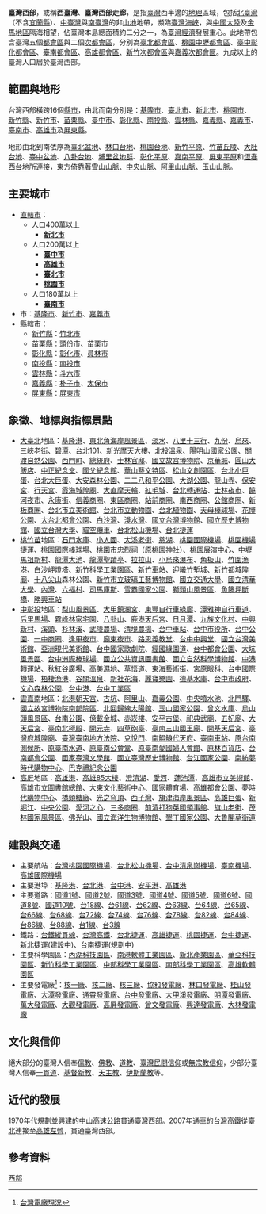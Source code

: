 {{For|部分網友對[[中華人民共和國|中華人民共和國]]或[[中國大陸|中國大陸]]的調侃用語|西台灣 (網絡用語)}}
{{refimprove|time=2018-08-20T10:07:12+00:00}}

'''臺灣西部'''，或稱'''西臺灣'''、'''臺灣西部走廊'''，是指[[臺灣|臺灣]]西半邊的[[地理|地理]]區域，包括[[北臺灣|北臺灣]]（不含[[宜蘭縣|宜蘭縣]]）、[[中臺灣|中臺灣]]與[[南臺灣|南臺灣]]的非[[山地|山地]]地帶，瀕臨[[臺灣海峽|臺灣海峽]]，與[[中國大陸|中國大陸]]及[[金馬地區|金馬地區]]隔海相望，佔臺灣本島總面積約二分之一，為[[臺灣經濟|臺灣經濟]]發展重心。此地帶包含臺灣五個[[都會區|都會區]]與二個[[次都會區|次都會區]]，分別為[[臺北都會區|臺北都會區]]、[[桃園中壢都會區|桃園中壢都會區]]、[[臺中彰化都會區|臺中彰化都會區]]、[[臺南都會區|臺南都會區]]、[[高雄都會區|高雄都會區]]、[[新竹次都會區|新竹次都會區]]與[[嘉義次都會區|嘉義次都會區]]。九成以上的臺灣人口居於臺灣西部。

==範圍與地形==
台灣西部橫跨16個[[中華民國行政區劃|縣市]]，由北而南分別是：[[基隆市|基隆市]]、[[臺北市|臺北市]]、[[新北市|新北市]]、[[桃園市|桃園市]]、[[新竹縣|新竹縣]]、[[新竹市|新竹市]]、[[苗栗縣|苗栗縣]]、[[臺中市|臺中市]]、[[彰化縣|彰化縣]]、[[南投縣|南投縣]]、[[雲林縣|雲林縣]]、[[嘉義縣|嘉義縣]]、[[嘉義市|嘉義市]]、[[臺南市|臺南市]]、[[高雄市|高雄市]]及[[屏東縣|屏東縣]]。

地形由北到南依序為[[臺北盆地|臺北盆地]]、[[林口台地|林口台地]]、[[桃園台地|桃園台地]]、[[新竹平原|新竹平原]]、[[竹苗丘陵|竹苗丘陵]]、[[大肚台地|大肚台地]]、[[臺中盆地|臺中盆地]]、[[八卦台地|八卦台地]]、[[埔里盆地|埔里盆地群]]、[[彰化平原|彰化平原]]、[[嘉南平原|嘉南平原]]、[[屏東平原|屏東平原]]和[http://nrch.culture.tw/twpedia.aspx?id=1430 恆春西台地]所連接，東方倚靠著[[雪山山脈|雪山山脈]]、[[中央山脈|中央山脈]]、[[阿里山山脈|阿里山山脈]]、[[玉山山脈|玉山山脈]]。

==主要城市==
* [[直轄市_(中華民國)|直轄市]]：
** 人口400萬以上
*** '''[[新北市|新北市]]'''
** 人口200萬以上
*** '''[[臺中市|臺中市]]'''
*** '''[[高雄市|高雄市]]'''
*** '''[[臺北市|臺北市]]'''
*** '''[[桃園市|桃園市]]'''
** 人口180萬以上
*** '''[[臺南市|臺南市]]'''
*市：[[基隆市|基隆市]]、[[新竹市|新竹市]]、[[嘉義市|嘉義市]]
*縣轄市：
** [[新竹縣|新竹縣]]：[[竹北市|竹北市]]
** [[苗栗縣|苗栗縣]]：[[頭份市|頭份市]]、[[苗栗市|苗栗市]]
** [[彰化縣|彰化縣]]：[[彰化市|彰化市]]、[[員林市|員林市]]
** [[南投縣|南投縣]]：[[南投市|南投市]]
** [[雲林縣|雲林縣]]：[[斗六市|斗六市]]
** [[嘉義縣|嘉義縣]]：[[朴子市|朴子市]]、[[太保市|太保市]]
** [[屏東縣|屏東縣]]：[[屏東市|屏東市]]

==象徵、地標與指標景點==
* [[臺北都會區|大臺北]]地區：[[基隆港|基隆港]]、[[東北角暨宜蘭海岸國家風景區|東北角海岸風景區]]、[[淡水區|淡水]]、[[十三行博物館|八里十三行]]、[[九份|九份]]、[[烏來區|烏來]]、[[三峽老街|三峽老街]]、[[碧潭|碧潭]]、[[台北101|台北101]]、[[新光人壽保險摩天大樓|新光摩天大樓]]、[[北投溫泉|北投溫泉]]、[[陽明山國家公園|陽明山國家公園]]、[[關渡自然公園|關渡自然公園]]、[[西門町|西門町]]、[[總統府|總統府]]、[[士林官邸|士林官邸]]、[[國立故宮博物院|國立故宮博物院]]、[[京華城|京華城]]、[[圓山大飯店|圓山大飯店]]、[[中正紀念堂|中正紀念堂]]、[[國立國父紀念館|國父紀念館]]、[[華山1914文化創意產業園區|華山藝文特區]]、[[松山文化創意園區|松山文創園區]]、[[台北小巨蛋|台北小巨蛋]]、[[台北大巨蛋|台北大巨蛋]]、[[大安森林公園|大安森林公園]]、[[二二八和平紀念公園|二二八和平公園]]、[[大湖公園|大湖公園]]、[[艋舺龍山寺|龍山寺]]、[[大龍峒保安宮|保安宮]]、[[行天宮|行天宮]]、[[大稻埕霞海城隍廟|霞海城隍廟]]、[[美麗華百樂園|大直摩天輪]]、[[紅毛城|紅毛城]]、[[台北轉運站|台北轉運站]]、[[士林夜市|士林夜市]]、[[饒河街觀光夜市|饒河夜市]]、[[永康街_(台北市)|永康街]]、[[信義計畫區|信義商圈]]、[[台北東區|東區商圈]]、[[台北站前商圈|站前商圈]]、[[南西商圈|南西商圈]]、[[公館_(臺北市)|公館商圈]]、[[新板特區商圈|新板商圈]]、[[台北市立美術館|台北市立美術館]]、[[台北市立動物園|台北市立動物園]]、[[台北植物園|台北植物園]]、[[台北市立天母棒球場|天母棒球場]]、[[花博公園|花博公園]]、[[大台北都會公園|大台北都會公園]]、[[白沙灣海水浴場|白沙灣]]、[[淺水灣_(台灣)|淺水灣]]、[[國立台灣博物館|國立台灣博物館]]、[[國立歷史博物館|國立歷史博物館]]、[[國立台灣大學|國立台灣大學]]、[[貓空纜車|貓空纜車]]、[[台北松山機場|台北松山機場]]、[[台北捷運|台北捷運]]
* [[桃竹苗|桃竹苗]]地區：[[石門水庫_(台灣)|石門水庫]]、[[小人國主題樂園|小人國]]、[[大溪老街|大溪老街]]、[[慈湖陵寢|慈湖]]、[[桃園國際機場|桃園國際機場]]、[[桃園機場捷運|桃園機場捷運]]、[[桃園國際棒球場|桃園國際棒球場]]、[[桃園市忠烈祠|桃園市忠烈祠]]（原桃園神社）、[[桃園展演中心|桃園展演中心]]、[[中壢馬祖新村|中壢馬祖新村]]、[[龍潭大池|龍潭大池]]、[[龍潭聖蹟亭|龍潭聖蹟亭]]、[[拉拉山|拉拉山]]、[[小烏來瀑布|小烏來瀑布]]、[[角板山|角板山]]、[[竹圍漁港|竹圍漁港]]、[[白沙岬燈塔|白沙岬燈塔]]、[[新竹科學工業園區|新竹科學工業園區]]、[[新竹車站|新竹車站]]、迎曦[[竹塹城|竹塹城]]、[[新竹都城隍廟|新竹都城隍廟]]、[[十八尖山|十八尖山]]森林公園、[[新竹市立玻璃工藝博物館|新竹市立玻璃工藝博物館]]、[[國立交通大學|國立交通大學]]、[[國立清華大學|國立清華大學]]、[[內灣村_(橫山鄉)|內灣]]、[[六福村|六福村]]、[[司馬庫斯|司馬庫斯]]、[[雪霸國家公園|雪霸國家公園]]、[[獅頭山風景區|獅頭山風景區]]、[[魚籐坪斷橋|魚籐坪斷橋]]、[[勝興車站|勝興車站]]
* [[中彰投|中彰投]]地區：[[參山國家風景區|梨山風景區]]、[[大甲鎮瀾宮|大甲鎮瀾宮]]、[[東豐自行車綠廊|東豐自行車綠廊]]、[[潭雅神自行車道|潭雅神自行車道]]、[[后里馬場|后里馬場]]、[[霧峰林家宅園|霧峰林家宅園]]、[[八卦山|八卦山]]、[[鹿港天后宮|鹿港天后宮]]、[[日月潭|日月潭]]、[[九族文化村|九族文化村]]、[[中興新村|中興新村]]、[[溪頭|溪頭]]、[[杉林溪森林生態渡假園區|杉林溪]]、[[武陵農場|武陵農場]]、[[清境農場|清境農場]]、[[台中車站|台中車站]]、[[台中市役所|台中市役所]]、[[台中公園|台中公園]]、[[一中商圈|一中商圈]]、[[逢甲夜市|逢甲夜市]]、[[廟東夜市|廟東夜市]]、[[路思義教堂|路思義教堂]]、[[中興堂_(台中)|台中中興堂]]、[[國立台灣美術館|國立台灣美術館]]、[[亞洲現代美術館|亞洲現代美術館]]、[[台中國家歌劇院|台中國家歌劇院]]、[[經國綠園道|經國綠園道]]、[[台中都會公園|台中都會公園]]、[[大坑風景區|大坑風景區]]、[[臺中市洲際棒球場|台中洲際棒球場]]、[[國立公共資訊圖書館|國立公共資訊圖書館]]、[[國立自然科學博物館|國立自然科學博物館]]、[[中港轉運站|中港轉運站]]、[[秋紅谷廣場|秋紅谷廣場]]、[[高美濕地|高美濕地]]、[[草悟道|草悟道]]、[[東海藝術街商圈|東海藝術街]]、[[宮原眼科|宮原眼科]]、[[台中國際機場|台中國際機場]]、[[梧棲漁港|梧棲漁港]]、[[谷關溫泉|谷關溫泉]]、[[新社花海|新社花海]]、[[麗寶樂園|麗寶樂園]]、[[德基水庫|德基水庫]]、[[台中市政府|台中市政府]]、[[文心森林公園|文心森林公園]]、[[台中港|台中港]]、[[台中工業區|台中工業區]]
* [[雲嘉南|雲嘉南]]地區：[[北港朝天宮|北港朝天宮]]、[[古坑鄉|古坑]]、[[阿里山國家風景區|阿里山]]、[[嘉義公園|嘉義公園]]、[[中央七彩噴水池|中央噴水池]]、[[北門車站_(嘉義市)|北門驛]]、[[國立故宮博物院南部院區|國立故宮博物院南部院區]]、[[北回歸線太陽館|北回歸線太陽館]]、[[玉山國家公園|玉山國家公園]]、[[曾文水庫|曾文水庫]]、[[烏山頭水庫|烏山頭風景區]]、[[台南公園|台南公園]]、[[億載金城|億載金城]]、[[赤崁樓|赤崁樓]]、[[安平古堡|安平古堡]]、[[祀典武廟|祀典武廟]]、[[五妃廟|五妃廟]]、[[大天后宮|大天后宮]]、[[臺南北極殿|臺南北極殿]]、[[開元寺|開元寺]]、[[四草砲臺|四草砲臺]]、[[臺南三山國王廟|臺南三山國王廟]]、[[開基天后宮|開基天后宮]]、[[臺灣府城隍廟|臺灣府城隍廟]]、[[臺灣臺南地方法院|臺灣臺南地方法院]]、[[兌悅門|兌悅門]]、[[南鯤鯓代天府|南鯤鯓代天府]]、[[臺南車站|臺南車站]]、[[原台南測候所|原台南測候所]]、[[原臺南水道|原臺南水道]]、[[原臺南公會堂|原臺南公會堂]]、[[原臺南愛國婦人會館|原臺南愛國婦人會館]]、[[原林百貨店|原林百貨店]]、[[台南都會公園|台南都會公園]]、[[國家臺灣文學館|國家臺灣文學館]]、[[國立臺灣歷史博物館|國立臺灣歷史博物館]]、[[台江國家公園|台江國家公園]]、[[南紡夢時代購物中心|南紡夢時代購物中心]]、[[巴克禮紀念公園|巴克禮紀念公園]]
* [[高屏|高屏]]地區：[[高雄港|高雄港]]、[[高雄85大樓|高雄85大樓]]、[[澄清湖|澄清湖]]、[[愛河|愛河]]、[[蓮池潭|蓮池潭]]、[[高雄市立美術館|高雄市立美術館]]、[[高雄市立圖書館總館|高雄市立圖書館總館]]、[[大東文化藝術中心|大東文化藝術中心]]、[[國家體育場_(高雄市)|國家體育場]]、[[高雄都會公園|高雄都會公園]]、[[夢時代購物中心|夢時代購物中心]]、[[橋頭糖廠|橋頭糖廠]]、[[美麗島站|光之穹頂]]、[[西子灣|西子灣]]、[[旗津區|旗津海岸風景區]]、[[高雄巨蛋|高雄巨蛋]]、[[新堀江|新堀江]]、[[中央公園|中央公園]]、[https://web.archive.org/web/20100909181548/http://pwbgis.kcg.gov.tw/Loveflood/ 愛河之心]、[[三多商圈|三多商圈]]、[[前清打狗英國領事館|前清打狗英國領事館]]、[[旗山老街|旗山老街]]、[[茂林國家風景區|茂林國家風景區]]、[[佛光山|佛光山]]、[[國立海洋生物博物館|國立海洋生物博物館]]、[[墾丁國家公園|墾丁國家公園]]、[[大魯閣草衙道|大魯閣草衙道]]

==建設與交通==
* 主要航站：[[台灣桃園國際機場|台灣桃園國際機場]]、[[台北松山機場|台北松山機場]]、[[台中清泉崗機場|台中清泉崗機場]]、[[臺南機場|臺南機場]]、[[高雄國際機場|高雄國際機場]]
* 主要港埠：[[基隆港|基隆港]]、[[台北港|台北港]]、[[台中港|台中港]]、[[安平港|安平港]]、[[高雄港|高雄港]]
* 主要道路：[[中山高速公路|國道1號]]、[[桃園環線|國道2號]]、[[福爾摩沙高速公路|國道3號]]、[[台中環線|國道4號]]、[[蔣渭水高速公路|國道5號]]、[[水沙連高速公路|國道6號]]、[[台南支線|國道8號]]、[[高雄支線|國道10號]]、[[台18線|台18線]]、[[台61線|台61線]]、[[台62線|台62線]]、[[台63線|台63線]]、[[台64線|台64線]]、[[台65線|台65線]]、[[台66線|台66線]]、[[台68線|台68線]]、[[台72線|台72線]]、[[台74線|台74線]]、[[台76線|台76線]]、[[台78線|台78線]]、[[台82線|台82線]]、[[台84線|台84線]]、[[台86線|台86線]]、[[台88線|台88線]]、[[台1線|台1線]]、[[台3線|台3線]]
* 鐵路：[[台灣鐵路|台鐵]][[縱貫線_(鐵路)|縱貫線]]、[[台灣高鐵|台灣高鐵]]、[[台北捷運|台北捷運]]、[[高雄捷運|高雄捷運]]、[[桃園捷運|桃園捷運]]、[[台中捷運|台中捷運]]、[[新北捷運|新北捷運]](建設中)、[[台南捷運|台南捷運]](規劃中)
* 主要科學園區：[[內湖科技園區|內湖科技園區]]、[[南港軟體工業園區|南港軟體工業園區]]、[[新北產業園區|新北產業園區]]、[[華亞科技園區|華亞科技園區]]、[[新竹科學工業園區|新竹科學工業園區]]、[[中部科學工業園區|中部科學工業園區]]、[[南部科學工業園區|南部科學工業園區]]、[[高雄軟體園區|高雄軟體園區]]
* 主要發電廠<ref>[http://www.moeaec.gov.tw/opengovinfo/Plan/electronic/PElecStatMain.aspx?PageId=p_elec_02 台灣電廠現況]{{dead link|date=2018年4月 |bot=InternetArchiveBot |fix-attempted=yes }}</ref>：[[第一核能發電廠|核一廠]]、[[第二核能發電廠|核二廠]]、[[第三核能發電廠|核三廠]]、[[協和發電廠|協和發電廠]]、[[林口發電廠|林口發電廠]]、[[桂山發電廠|桂山發電廠]]、[[大潭發電廠|大潭發電廠]]、[[通霄發電廠|通霄發電廠]]、[[台中發電廠|台中發電廠]]、[[大甲溪發電廠|大甲溪發電廠]]、[[明潭發電廠|明潭發電廠]]、[[萬大發電廠|萬大發電廠]]、[[大觀發電廠|大觀發電廠]]、[[高屏發電廠|高屏發電廠]]、[[曾文發電廠|曾文發電廠]]、[[興達發電廠|興達發電廠]]、[[大林發電廠|大林發電廠]]

== 文化與信仰 ==
絕大部分的臺灣人信奉[[儒教_(宗教)|儒教]]、[[佛教|佛教]]、[[道教|道教]]、[[臺灣民間信仰|臺灣民間信仰]]或[[無宗教信仰|無宗教信仰]]，少部分臺灣人信奉[[一貫道|一貫道]]、[[基督新教|基督新教]]、[[天主教|天主教]]、[[伊斯蘭教|伊斯蘭教]]等。

== 近代的發展 ==
1970年代規劃並興建的[[中山高速公路|中山高速公路]]貫通臺灣西部。2007年通車的[[台灣高鐵|台灣高鐵]]從[[臺北車站|臺北]]連接至[[高鐵左營站|高雄左營]]，貫通臺灣西部。

== 參考資料 ==
<div class="references-small">
<references />
</div>

{{中華民國自由地區地理區劃}}

[[Category:台灣地理區|西部]]
